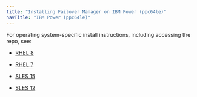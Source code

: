 ```yaml
---
title: "Installing Failover Manager on IBM Power (ppc64le)"
navTitle: "IBM Power (ppc64le)"
---
```


<div id="installing_efm" class="registered_link"></div>

<div id="linux_installation" class="registered_link"></div>

For operating system-specific install instructions, including accessing the repo, see:

  - [RHEL 8](09_efm4_rhel8_ppcle)

  - [RHEL 7](10_efm4_rhel7_ppcle)
  - [SLES 15](11_efm4_sles15_ppcle)
  - [SLES 12](12_efm4_sles12_ppcle)
